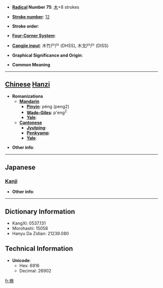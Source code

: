 * '''[[Wiktionary:Chinese radical index| Radical]] Number 75''': [[Wiktionary:Chinese radical index 木|木]]+8 strokes

* '''[[Wiktionary:Chinese total strokes index|Stroke number]]''': [[Wiktionary:Chinese total strokes index 12|12]]

* '''Stroke order''': 

* '''[[Wiktionary:Chinese four corner index|Four-Corner System]]''': 

* '''[[Wiktionary:Chinese Cangjie index|Cangjie input]]''': 木竹尸尸 (DHSS), 木戈尸尸 (DISS)

* '''Graphical Significance and Origin''': 

* '''Common Meaning'''

----

== [[Chinese]] [[Hanzi]] ==

* '''Romanizations'''
** '''[[Mandarin]]'''
*** '''[[Pinyin]]''': péng (peng2)
*** '''[[Wade-Giles]]''': p'eng<sup>2</sup>
*** '''[[Yale]]''': 
** '''[[Cantonese]]'''
*** '''[[Jyutping]]''':
*** '''[[Penkyamp]]''': 
*** '''[[Yale]]''': 

* '''Other info''': 

----

==Japanese==
===[[Kanji]]===
{{kanji|on readings=[[ほう]] (hō)
|kun readings=
}}

* '''Other info''':  

----

== Dictionary Information ==

* KangXi: 0537.131
* Morohashi: 15058
* Hanyu Da Zidian: 21239.080

== Technical Information ==

* '''Unicode''':
** Hex: 6916
** Decimal: 26902

[[fr:椖]]